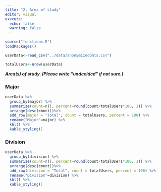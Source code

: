 ```yaml
---
title: "2. Area of study"
editor: visual
execute:
  echo: false
  warning: false
---
```


```r
source("functions.R")
loadPackages()
```

```r
userData<-read_csv("../data/anonymizedData.csv")
```

```r
totalUsers<-nrow(userData)

```

***Area(s) of study. (Please write "undecided" if not sure.)***

### Major

```r
userData %>% 
  group_by(major) %>%
  summarize(count=n(), percent=round(count/totalUsers*100, 1)) %>%
  arrange(desc(count))%>%
  add_row(major = "Total", count = totalUsers, percent = 100) %>%
  rename("Major"=major) %>%
  kbl() %>%
  kable_styling()
```

### Division

```r
userData %>% 
  group_by(division) %>%
  summarize(count=n(), percent=round(count/totalUsers*100, 1)) %>%
  arrange(desc(count))%>%
  add_row(division = "Total", count = totalUsers, percent = 100) %>%
  rename("Division"=division) %>%
  kbl() %>%
  kable_styling()
```
